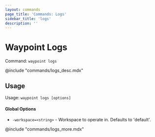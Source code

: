 ```yaml
---
layout: commands
page_title: 'Commands: Logs'
sidebar_title: 'logs'
description: ''
---
```


# Waypoint Logs

Command: `waypoint logs`

@include "commands/logs_desc.mdx"

## Usage

Usage: `waypoint logs [options]`

#### Global Options

- `-workspace=<string>` - Workspace to operate in. Defaults to 'default'.

@include "commands/logs_more.mdx"
